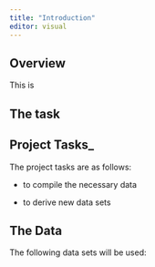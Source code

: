 ```yaml
---
title: "Introduction"
editor: visual
---
```


## Overview 

This is

## The task 

## Project Tasks\_

The project tasks are as follows:

-   to compile the necessary data

-   to derive new data sets

## The Data

The following data sets will be used:
